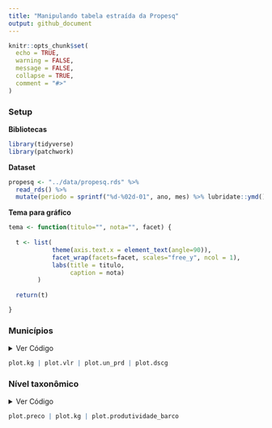 ```yaml
---
title: "Manipulando tabela estraída da Propesq"
output: github_document
---
```


```r
knitr::opts_chunk$set(
  echo = TRUE,
  warning = FALSE,
  message = FALSE,
  collapse = TRUE,
  comment = "#>"
)
```

<style>
div.hidecode + pre {display: none}
</style>



### Setup

**Bibliotecas**
```r
library(tidyverse)
library(patchwork)
```

**Dataset**
```r
propesq <- "../data/propesq.rds" %>%
  read_rds() %>%
  mutate(periodo = sprintf("%d-%02d-01", ano, mes) %>% lubridate::ymd())
```

**Tema para gráfico**
```r
tema <- function(titulo="", nota="", facet) {
  
  t <- list(
            theme(axis.text.x = element_text(angle=90)),
            facet_wrap(facets=facet, scales="free_y", ncol = 1),
            labs(title = titulo,
                 caption = nota) 
        )
  
  return(t)

}
```

### Municípios

<details>
    <summary>
    Ver Código
    </summary>

```r

plot.kg <- propesq %>% 
  group_by(municipio, periodo) %>%
  summarise(kg = sum(kg)) %>%
  ungroup() %>%
  ggplot() +
  geom_line(aes(x = periodo, y = kg/1000, color = factor(municipio)), show.legend = F) + 
  tema(titulo = "Kg", nota = "Em milhares", facet="municipio")

plot.vlr <- propesq %>% 
  group_by(municipio, periodo) %>%
  summarise(valor_estimado = sum(valor_estimado)) %>%
  ungroup() %>%
  ggplot() + 
  geom_line(aes(x = periodo, y = valor_estimado/1000, color = factor(municipio)), show.legend = F) +
  tema(titulo = "R$", nota = "Em milhares", facet="municipio")

plot.dscg <- propesq %>% 
  group_by(municipio, periodo) %>%
  summarise(qtd_descargas = sum(qtd_descargas)) %>%
  ungroup() %>%
  ggplot() + 
  geom_line(aes(x=periodo, y=qtd_descargas, color=factor(municipio)), show.legend = F) +
  tema(titulo = "Descargas", facet="municipio")

plot.un_prd <- propesq %>% 
  group_by(municipio, periodo) %>%
  summarise(qtd_unidades_produtivas = sum(qtd_unidades_produtivas)) %>%
  ungroup() %>%
  ggplot() + 
  geom_line(aes(x=periodo, y=qtd_unidades_produtivas, color=factor(municipio)), show.legend = F) +
  tema(titulo = "Un. Produtivas", facet="municipio") 
```
</details>

```r
plot.kg | plot.vlr | plot.un_prd | plot.dscg
```

### Nível taxonômico

<details>
    <summary>
    Ver Código
    </summary>
    
```r
plot.preco <- propesq %>%
  na.omit(nivel_taxonomico) %>%
  filter(nivel_taxonomico != "Equinodermo") %>%
  group_by(nivel_taxonomico, periodo) %>%
  summarise(preco = sum(valor_estimado) / sum(kg)) %>%
  ungroup() %>%
  ggplot() + 
  geom_line(aes(x=periodo, y=preco, color=factor(nivel_taxonomico)), show.legend = F) +
  tema(titulo = "Preço", facet="nivel_taxonomico") 

plot.kg <- propesq %>%
  na.omit(nivel_taxonomico) %>%
  filter(nivel_taxonomico != "Equinodermo") %>%
  group_by(nivel_taxonomico, periodo) %>%
  summarise(kg = sum(kg)) %>%
  ungroup() %>%
  ggplot() + 
  geom_line(aes(x=periodo, y=kg/1000, color=factor(nivel_taxonomico)), show.legend = F) +
  tema(titulo = "Kg", facet="nivel_taxonomico") 

plot.produtividade_barco <-  propesq %>%
  na.omit(nivel_taxonomico) %>%
  filter(nivel_taxonomico != "Equinodermo") %>%
  group_by(nivel_taxonomico, periodo) %>%
  summarise(produtividade = sum(kg) / sum(qtd_unidades_produtivas)) %>%
  ungroup() %>%
  ggplot() + 
  geom_line(aes(x=periodo, y=produtividade, color=factor(nivel_taxonomico)), show.legend = F) +
  tema(titulo = "Produtividade", facet="nivel_taxonomico") 
```
</details>

```r
plot.preco | plot.kg | plot.produtividade_barco
```

